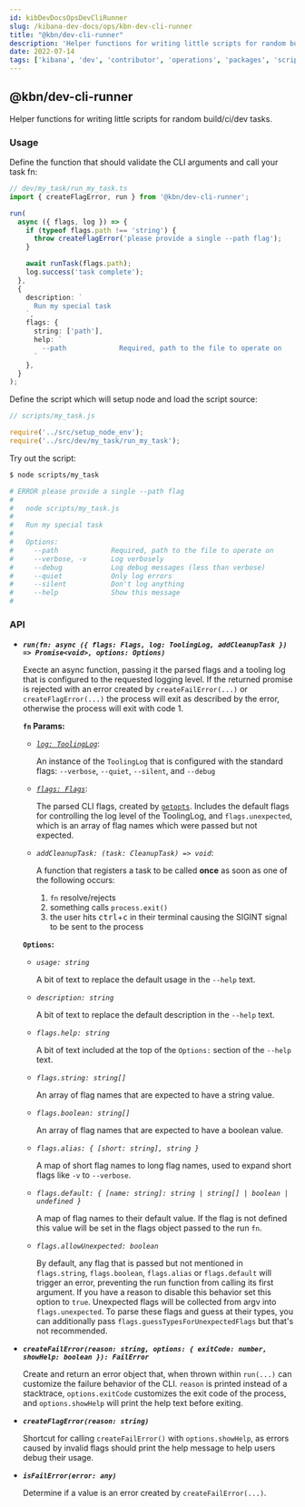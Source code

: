 ---
id: kibDevDocsOpsDevCliRunner
slug: /kibana-dev-docs/ops/kbn-dev-cli-runner
title: "@kbn/dev-cli-runner"
description: 'Helper functions for writing little scripts for random build/ci/dev tasks'
date: 2022-07-14
tags: ['kibana', 'dev', 'contributor', 'operations', 'packages', 'scripts', 'cli']
---

## @kbn/dev-cli-runner

Helper functions for writing little scripts for random build/ci/dev tasks.

### Usage

Define the function that should validate the CLI arguments and call your task fn:

```ts
// dev/my_task/run_my_task.ts
import { createFlagError, run } from '@kbn/dev-cli-runner';

run(
  async ({ flags, log }) => {
    if (typeof flags.path !== 'string') {
      throw createFlagError('please provide a single --path flag');
    }

    await runTask(flags.path);
    log.success('task complete');
  },
  {
    description: `
      Run my special task
    `,
    flags: {
      string: ['path'],
      help: `
        --path             Required, path to the file to operate on
      `
    },
  }
);
```

Define the script which will setup node and load the script source:

```js
// scripts/my_task.js

require('../src/setup_node_env');
require('../src/dev/my_task/run_my_task');
```

Try out the script:

```sh
$ node scripts/my_task

# ERROR please provide a single --path flag
# 
#   node scripts/my_task.js
# 
#   Run my special task
# 
#   Options:
#     --path             Required, path to the file to operate on
#     --verbose, -v      Log verbosely
#     --debug            Log debug messages (less than verbose)
#     --quiet            Only log errors
#     --silent           Don't log anything
#     --help             Show this message
#
```

### API

- ***`run(fn: async ({ flags: Flags, log: ToolingLog, addCleanupTask }) => Promise<void>, options: Options)`***
  
    Execte an async function, passing it the parsed flags and a tooling log that is configured to the requested logging level. If the returned promise is rejected with an error created by `createFailError(...)` or `createFlagError(...)` the process will exit as described by the error, otherwise the process will exit with code 1.
    
    **`fn` Params:**
    - *[`log: ToolingLog`](../../../packages/kbn-dev-utils/src/tooling_log/tooling_log.js)*:

      An instance of the `ToolingLog` that is configured with the standard flags: `--verbose`, `--quiet`, `--silent`, and `--debug`

    - *[`flags: Flags`](flags.ts)*:

      The parsed CLI flags, created by [`getopts`](https://www.npmjs.com/package/getopts). Includes the default flags for controlling the log level of the ToolingLog, and `flags.unexpected`, which is an array of flag names which were passed but not expected.

    - *`addCleanupTask: (task: CleanupTask) => void`*:

      A function that registers a task to be called __once__ as soon as one of the following occurs:

      1. `fn` resolve/rejects
      2. something calls `process.exit()`
      3. the user hits <kbd>ctrl</kbd>+<kbd>c</kbd> in their terminal causing the SIGINT signal to be sent to the process

    **`Options`:**
    - *`usage: string`*

      A bit of text to replace the default usage in the `--help` text.

    - *`description: string`*

      A bit of text to replace the default description in the `--help` text.

    - *`flags.help: string`*

      A bit of text included at the top of the `Options:` section of the `--help` text.

    - *`flags.string: string[]`*

      An array of flag names that are expected to have a string value.

    - *`flags.boolean: string[]`*

      An array of flag names that are expected to have a boolean value.

    - *`flags.alias: { [short: string], string }`*

      A map of short flag names to long flag names, used to expand short flags like `-v` to `--verbose`.

    - *`flags.default: { [name: string]: string | string[] | boolean | undefined }`*

      A map of flag names to their default value. If the flag is not defined this value will be set in the flags object passed to the run `fn`.

    - *`flags.allowUnexpected: boolean`*

      By default, any flag that is passed but not mentioned in `flags.string`, `flags.boolean`, `flags.alias` or `flags.default` will trigger an error, preventing the run function from calling its first argument. If you have a reason to disable this behavior set this option to `true`. Unexpected flags will be collected from argv into `flags.unexpected`. To parse these flags and guess at their types, you can additionally pass `flags.guessTypesForUnexpectedFlags` but that's not recommended.


- ***`createFailError(reason: string, options: { exitCode: number, showHelp: boolean }): FailError`***
    
    Create and return an error object that, when thrown within `run(...)` can customize the failure behavior of the CLI. `reason` is printed instead of a stacktrace, `options.exitCode` customizes the exit code of the process, and `options.showHelp` will print the help text before exiting.

- ***`createFlagError(reason: string)`***

    Shortcut for calling `createFailError()` with `options.showHelp`, as errors caused by invalid flags should print the help message to help users debug their usage.

- ***`isFailError(error: any)`***

    Determine if a value is an error created by `createFailError(...)`.